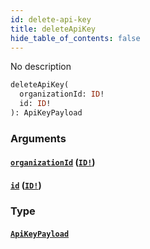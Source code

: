 ```yaml
---
id: delete-api-key
title: deleteApiKey
hide_table_of_contents: false
---
```



No description

```graphql
deleteApiKey(
  organizationId: ID!
  id: ID!
): ApiKeyPayload
```


### Arguments

#### [`organizationId`](#) ([`ID!`](/swapi/scalars/id))




#### [`id`](#) ([`ID!`](/swapi/scalars/id))




### Type

#### [`ApiKeyPayload`](/swapi/objects/api-key-payload)






